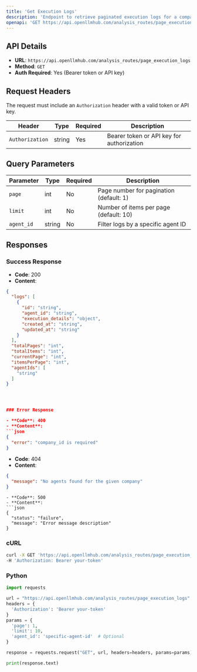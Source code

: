 ```yaml
---
title: 'Get Execution Logs'
description: 'Endpoint to retrieve paginated execution logs for a company’s agents'
openapi: 'GET https://api.openllmhub.com/analysis_routes/page_execution_logs'
---
```


## API Details

- **URL**: `https://api.openllmhub.com/analysis_routes/page_execution_logs`
- **Method**: `GET`
- **Auth Required**: Yes (Bearer token or API key)

## Request Headers

The request must include an `Authorization` header with a valid token or API key.

| Header           | Type   | Required | Description                            |
|------------------|--------|----------|----------------------------------------|
| `Authorization`  | string | Yes      | Bearer token or API key for authorization |

## Query Parameters

| Parameter  | Type   | Required | Description                            |
|------------|--------|----------|----------------------------------------|
| `page`     | int    | No       | Page number for pagination (default: 1)|
| `limit`    | int    | No       | Number of items per page (default: 10) |
| `agent_id` | string | No       | Filter logs by a specific agent ID      |

## Responses

### Success Response

- **Code**: 200
- **Content**:
```json
{
  "logs": [
    {
      "id": "string",
      "agent_id": "string",
      "execution_details": "object",
      "created_at": "string",
      "updated_at": "string"
    }
  ],
  "totalPages": "int",
  "totalItems": "int",
  "currentPage": "int",
  "itemsPerPage": "int",
  "agentIds": [
    "string"
  ]
}




### Error Response

- **Code**: 400
- **Content**: 
```json
{
  "error": "company_id is required"
}

```

- **Code**: 404
- **Content**:
```json
{
  "message": "No agents found for the given company"
}

```
```
- **Code**: 500
- **Content**:
```json
{
  "status": "failure",
  "message": "Error message description"
}

```

### cURL

```bash
curl -X GET 'https://api.openllmhub.com/analysis_routes/page_execution_logs?page=1&limit=10' \
-H 'Authorization: Bearer your-token'


```

### Python 

```python
import requests

url = "https://api.openllmhub.com/analysis_routes/page_execution_logs"
headers = {
  'Authorization': 'Bearer your-token'
}
params = {
  'page': 1,
  'limit': 10,
  'agent_id': 'specific-agent-id'  # Optional
}

response = requests.request("GET", url, headers=headers, params=params)

print(response.text)


```